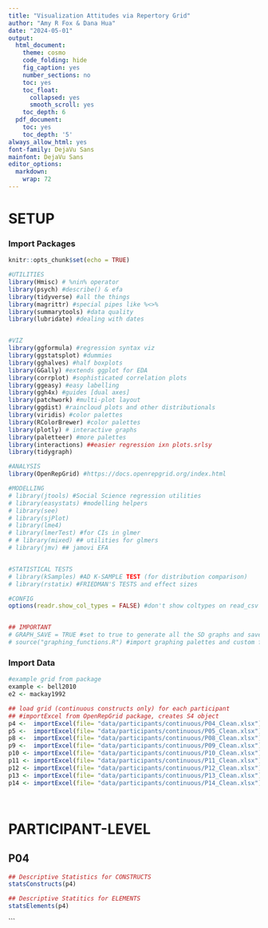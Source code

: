 ```yaml
---
title: "Visualization Attitudes via Repertory Grid"
author: "Amy R Fox & Dana Hua"
date: "2024-05-01"
output:
  html_document:
    theme: cosmo
    code_folding: hide
    fig_caption: yes
    number_sections: no
    toc: yes
    toc_float:
      collapsed: yes
      smooth_scroll: yes
    toc_depth: 6
  pdf_document:
    toc: yes
    toc_depth: '5'
always_allow_html: yes
font-family: DejaVu Sans
mainfont: DejaVu Sans
editor_options: 
  markdown: 
    wrap: 72
---
```



# SETUP

### Import Packages

```r
knitr::opts_chunk$set(echo = TRUE)

#UTILITIES
library(Hmisc) # %nin% operator
library(psych) #describe() & efa
library(tidyverse) #all the things
library(magrittr) #special pipes like %<>%
library(summarytools) #data quality
library(lubridate) #dealing with dates


#VIZ
library(ggformula) #regression syntax viz
library(ggstatsplot) #dummies
library(gghalves) #half boxplots 
library(GGally) #extends ggplot for EDA 
library(corrplot) #sophisticated correlation plots
library(ggeasy) #easy labelling
library(ggh4x) #guides [dual axes]
library(patchwork) #multi-plot layout
library(ggdist) #raincloud plots and other distributionals
library(viridis) #color palettes
library(RColorBrewer) #color palettes
library(plotly) # interactive graphs
library(paletteer) #more palettes
library(interactions) ##easier regression ixn plots.srlsy
library(tidygraph)

#ANALYSIS
library(OpenRepGrid) #https://docs.openrepgrid.org/index.html

#MODELLING
# library(jtools) #Social Science regression utilities
# library(easystats) #modelling helpers
# library(see)
# library(sjPlot)
# library(lme4)
# library(lmerTest) #for CIs in glmer
# # library(mixed) ## utilities for glmers 
# library(jmv) ## jamovi EFA


#STATISTICAL TESTS 
# library(kSamples) #AD K-SAMPLE TEST (for distribution comparison)
# library(rstatix) #FRIEDMAN'S TESTS and effect sizes 

#CONFIG
options(readr.show_col_types = FALSE) #don't show coltypes on read_csv


## IMPORTANT 
# GRAPH_SAVE = TRUE #set to true to generate all the SD graphs and save to folders 
# source("graphing_functions.R") #import graphing palettes and custom functions

```
### Import Data

```r

#example grid from package
example <- bell2010
e2 <- mackay1992

## load grid (continuous constructs only) for each participant 
## #importExcel from OpenRepGrid package, creates S4 object 
p4 <-  importExcel(file= "data/participants/continuous/P04_Clean.xlsx")
p5 <-  importExcel(file= "data/participants/continuous/P05_Clean.xlsx")
p8 <-  importExcel(file= "data/participants/continuous/P08_Clean.xlsx")
p9 <-  importExcel(file= "data/participants/continuous/P09_Clean.xlsx")
p10 <- importExcel(file= "data/participants/continuous/P10_Clean.xlsx")
p11 <- importExcel(file= "data/participants/continuous/P11_Clean.xlsx")
p12 <- importExcel(file= "data/participants/continuous/P12_Clean.xlsx")
p13 <- importExcel(file= "data/participants/continuous/P13_Clean.xlsx")
p14 <- importExcel(file= "data/participants/continuous/P14_Clean.xlsx")




```

# PARTICIPANT-LEVEL

## P04
```r


## Descriptive Statistics for CONSTRUCTS
statsConstructs(p4)

## Descriptive Statitics for ELEMENTS
statsElements(p4)
```


```